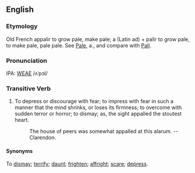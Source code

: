 ==English==
===Etymology===
Old French appalir to grow pale, make pale; a (Latin ad) + palir to grow pale, to make pale, pale pale.  See [[Pale]], a., and compare with [[Pall]].

===Pronunciation===
IPA: [[WEAE]] /ʌˈpɔl/

===Transitive Verb===
# To depress or discourage with fear; to impress with fear in such a manner that the mind shrinks, or loses its firmness; to overcome with sudden terror or horror; to dismay; as, the sight appalled the stoutest heart.
#:    The house of peers was somewhat appalled at this alarum. --Clarendon.

====Synonyms====
To [[dismay]]; [[terrify]]; [[daunt]]; [[frighten]]; [[affright]]; [[scare]]; [[depress]].

<!-- material copied from Webster's Revised Unabridged Dictionary (1913) -->